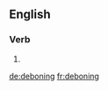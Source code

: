 ==English==

===Verb===
{{head|en}}

# {{present participle of|debone}}

[[de:deboning]]
[[fr:deboning]]